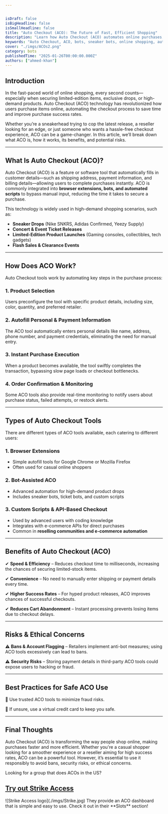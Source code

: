 ```yaml
---


isDraft: false
isBigHeadline: false
isSmallHeadline: false
title: "Auto Checkout (ACO): The Future of Fast, Efficient Shopping"
description: "Learn how Auto Checkout (ACO) automates online purchases, increasing speed and efficiency for securing limited-edition products, event tickets, and more."
keywords: "Auto Checkout, ACO, bots, sneaker bots, online shopping, automation"
cover: "./imgs/ACOs2.png"
category: bots
publishedTime: "2025-01-26T00:00:00.000Z"
authors: ["ahmed-khan"]
---
```




## **Introduction**  
In the fast-paced world of online shopping, every second counts—especially when securing limited-edition items, exclusive drops, or high-demand products. Auto Checkout (ACO) technology has revolutionized how users purchase items online, automating the checkout process to save time and improve purchase success rates.  

Whether you’re a sneakerhead trying to cop the latest release, a reseller looking for an edge, or just someone who wants a hassle-free checkout experience, ACO can be a game-changer. In this article, we’ll break down what ACO is, how it works, its benefits, and potential risks.  

---

## **What Is Auto Checkout (ACO)?**  
Auto Checkout (ACO) is a feature or software tool that automatically fills in customer details—such as shipping address, payment information, and billing details—allowing users to complete purchases instantly. ACO is commonly integrated into **browser extensions, bots, and automated scripts** to bypass manual input, reducing the time it takes to secure a purchase.  

This technology is widely used in high-demand shopping scenarios, such as:  
- **Sneaker Drops** (Nike SNKRS, Adidas Confirmed, Yeezy Supply)  
- **Concert & Event Ticket Releases**  
- **Limited-Edition Product Launches** (Gaming consoles, collectibles, tech gadgets)  
- **Flash Sales & Clearance Events**  

---

## **How Does ACO Work?**  
Auto Checkout tools work by automating key steps in the purchase process:  

### **1. Product Selection**  
Users preconfigure the tool with specific product details, including size, color, quantity, and preferred retailer.  

### **2. Autofill Personal & Payment Information**  
The ACO tool automatically enters personal details like name, address, phone number, and payment credentials, eliminating the need for manual entry.  

### **3. Instant Purchase Execution**  
When a product becomes available, the tool swiftly completes the transaction, bypassing slow page loads or checkout bottlenecks.  

### **4. Order Confirmation & Monitoring**  
Some ACO tools also provide real-time monitoring to notify users about purchase status, failed attempts, or restock alerts.  

---

## **Types of Auto Checkout Tools**  

There are different types of ACO tools available, each catering to different users:  

### **1. Browser Extensions**  
- Simple autofill tools for Google Chrome or Mozilla Firefox  
- Often used for casual online shoppers  

### **2. Bot-Assisted ACO**  
- Advanced automation for high-demand product drops  
- Includes sneaker bots, ticket bots, and custom scripts  


### **3. Custom Scripts & API-Based Checkout**  
- Used by advanced users with coding knowledge  
- Integrates with e-commerce APIs for direct purchases  
- Common in **reselling communities and e-commerce automation**  

---

## **Benefits of Auto Checkout (ACO)**  

✔ **Speed & Efficiency** – Reduces checkout time to milliseconds, increasing the chances of securing limited-stock items.  

✔ **Convenience** – No need to manually enter shipping or payment details every time.  

✔ **Higher Success Rates** – For hyped product releases, ACO improves chances of successful checkouts.  

✔ **Reduces Cart Abandonment** – Instant processing prevents losing items due to checkout delays.  

---

## **Risks & Ethical Concerns**  

⚠ **Bans & Account Flagging** – Retailers implement anti-bot measures; using ACO tools excessively can lead to bans.  


⚠ **Security Risks** – Storing payment details in third-party ACO tools could expose users to hacking or fraud.  

---

## **Best Practices for Safe ACO Use**  

🔹 Use trusted ACO tools to minimize fraud risks.  

🔹 If unsure, use a virtual credit card to keep you safe.

---

## **Final Thoughts**  

Auto Checkout (ACO) is transforming the way people shop online, making purchases faster and more efficient. Whether you're a casual shopper looking for a smoother experience or a reseller aiming for high success rates, ACO can be a powerful tool. However, it’s essential to use it responsibly to avoid bans, security risks, or ethical concerns.  

Looking for a group that does ACOs in the US?
<a href="https://whop.com/checkout/plan_kSGsfEzIV6QO0/?a=resellgroup&d2c=true" target="_blank" rel="noopener noreferrer">
  ## Try out Strike Access
</a>
![Strike Access logo](./imgs/Strike.jpg)
They provide an ACO dashboard that is simple and easy to use. 
Check it out in their **Slots** section!


<br />
<br />




